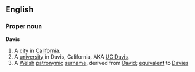 ==English==

===Proper noun===
'''Davis'''
{{Wikipedia}}
# A [[city]] in [[California]].
# A [[university]] in Davis, California, AKA [[UC Davis]].
# A [[Welsh]] [[patronymic]] [[surname]], derived from [[David]]; [[equivalent]] to [[Davies]]